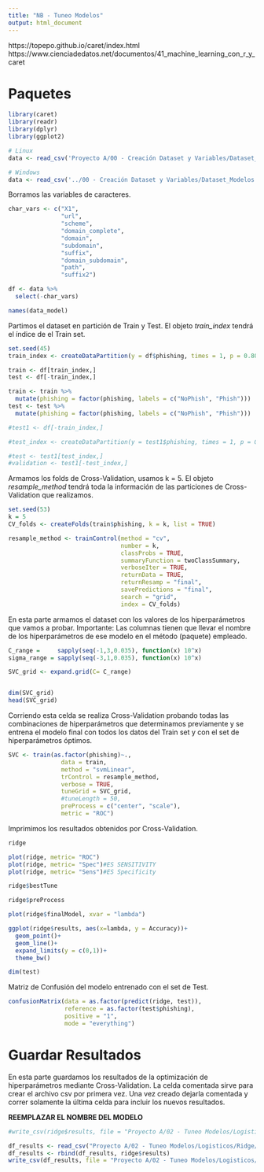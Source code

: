 ```yaml
---
title: "NB - Tuneo Modelos"
output: html_document
---
```


https://topepo.github.io/caret/index.html
https://www.cienciadedatos.net/documentos/41_machine_learning_con_r_y_caret

# Paquetes

```r
library(caret)
library(readr)
library(dplyr)
library(ggplot2)
```


```r
# Linux
data <- read_csv('Proyecto A/00 - Creación Dataset y Variables/Dataset_Modelos.csv')
```

```r
# Windows
data <- read_csv('../00 - Creación Dataset y Variables/Dataset_Modelos.csv')
```

Borramos las variables de caracteres.

```r
char_vars <- c("X1", 
               "url", 
               "scheme", 
               "domain_complete", 
               "domain", 
               "subdomain", 
               "suffix", 
               "domain_subdomain", 
               "path", 
               "suffix2")

df <- data %>%
  select(-char_vars)
```



```r
names(data_model)
```

Partimos el dataset en partición de Train y Test. El objeto *train_index* tendrá el índice de el Train set.

```r
set.seed(45)
train_index <- createDataPartition(y = df$phishing, times = 1, p = 0.80, list = FALSE)

train <- df[train_index,]
test <- df[-train_index,]

train <- train %>%
  mutate(phishing = factor(phishing, labels = c("NoPhish", "Phish")))
test <- test %>%
  mutate(phishing = factor(phishing, labels = c("NoPhish", "Phish")))

#test1 <- df[-train_index,]

#test_index <- createDataPartition(y = test1$phishing, times = 1, p = 0.5, list = FALSE)

#test <- test1[test_index,]
#validation <- test1[-test_index,]
```

Armamos los folds de Cross-Validation, usamos k = 5. El objeto *resample_method* tendrá toda la información de las particiones de Cross-Validation que realizamos.

```r
set.seed(53)
k = 5
CV_folds <- createFolds(train$phishing, k = k, list = TRUE)

resample_method <- trainControl(method = "cv",
                                number = k,
                                classProbs = TRUE,
                                summaryFunction = twoClassSummary,
                                verboseIter = TRUE,
                                returnData = TRUE,
                                returnResamp = "final",
                                savePredictions = "final",
                                search = "grid",
                                index = CV_folds)

```

En esta parte armamos el dataset con los valores de los hiperparámetros que vamos a probar. Importante: Las columnas tienen que llevar el nombre de los hiperparámetros de ese modelo en el método (paquete) empleado.

```r
C_range =     sapply(seq(-1,3,0.035), function(x) 10^x)
sigma_range = sapply(seq(-3,1,0.035), function(x) 10^x)

SVC_grid <- expand.grid(C= C_range)


dim(SVC_grid)
head(SVC_grid)
```

Corriendo esta celda se realiza Cross-Validation probando todas las combinaciones de hiperparámetros que determinamos previamente y se entrena el modelo final con todos los datos del Train set y con el set de hiperparámetros óptimos.

```r
SVC <- train(as.factor(phishing)~., 
               data = train, 
               method = "svmLinear", 
               trControl = resample_method,
               verbose = TRUE,
               tuneGrid = SVC_grid,
               #tuneLength = 50,
               preProcess = c("center", "scale"),
               metric = "ROC")
```

Imprimimos los resultados obtenidos por Cross-Validation.

```r
ridge
```
```r
plot(ridge, metric= "ROC")
plot(ridge, metric= "Spec")#ES SENSITIVITY
plot(ridge, metric= "Sens")#ES Specificity
```

```r
ridge$bestTune
```

```r
ridge$preProcess
```



```r
plot(ridge$finalModel, xvar = "lambda")
```

```r
ggplot(ridge$results, aes(x=lambda, y = Accuracy))+
  geom_point()+
  geom_line()+
  expand_limits(y = c(0,1))+
  theme_bw()
```


```r
dim(test)
```


Matriz de Confusión del modelo entrenado con el set de Test.

```r
confusionMatrix(data = as.factor(predict(ridge, test)),
                reference = as.factor(test$phishing),
                positive = "1",
                mode = "everything")
```

# Guardar Resultados

En esta parte guardamos los resultados de la optimización de hiperparámetros mediante Cross-Validation. La celda comentada sirve para crear el archivo csv por primera vez. Una vez creado dejarla comentada y correr solamente la última celda para incluir los nuevos resultados.

**REEMPLAZAR EL NOMBRE DEL MODELO**

```r
#write_csv(ridge$results, file = "Proyecto A/02 - Tuneo Modelos/Logisticos/Ridge/Ridge.csv")
```

```r
df_results <- read_csv("Proyecto A/02 - Tuneo Modelos/Logisticos/Ridge/Ridge.csv")
df_results <- rbind(df_results, ridge$results)
write_csv(df_results, file = "Proyecto A/02 - Tuneo Modelos/Logisticos/Ridge/Ridge.csv")
```


